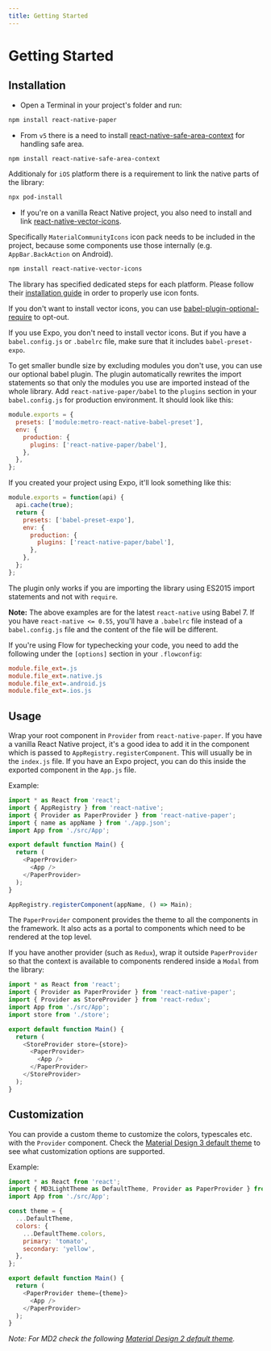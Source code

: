 ```yaml
---
title: Getting Started
---
```


# Getting Started

## Installation

* Open a Terminal in your project's folder and run:

```bash npm2yarn
npm install react-native-paper
```

* From `v5` there is a need to install [react-native-safe-area-context](https://github.com/th3rdwave/react-native-safe-area-context) for handling safe area.

```bash npm2yarn
npm install react-native-safe-area-context
```

Additionaly for `iOS` platform there is a requirement to link the native parts of the library:

```bash
npx pod-install
```

* If you're on a vanilla React Native project, you also need to install and link [react-native-vector-icons](https://github.com/oblador/react-native-vector-icons).

Specifically `MaterialCommunityIcons` icon pack needs to be included in the project, because some components use those internally (e.g. `AppBar.BackAction` on Android). 

```bash npm2yarn
npm install react-native-vector-icons
```

The library has specified dedicated steps for each platform. Please follow their [installation guide](https://github.com/oblador/react-native-vector-icons#installation) in order to properly use icon fonts.

If you don't want to install vector icons, you can use [babel-plugin-optional-require](https://github.com/satya164/babel-plugin-optional-require) to opt-out.

If you use Expo, you don't need to install vector icons. But if you have a `babel.config.js` or `.babelrc` file, make sure that it includes `babel-preset-expo`.

To get smaller bundle size by excluding modules you don't use, you can use our optional babel plugin. The plugin automatically rewrites the import statements so that only the modules you use are imported instead of the whole library. Add `react-native-paper/babel` to the `plugins` section in your `babel.config.js` for production environment. It should look like this:

```js
module.exports = {
  presets: ['module:metro-react-native-babel-preset'],
  env: {
    production: {
      plugins: ['react-native-paper/babel'],
    },
  },
};
```

If you created your project using Expo, it'll look something like this:

```js
module.exports = function(api) {
  api.cache(true);
  return {
    presets: ['babel-preset-expo'],
    env: {
      production: {
        plugins: ['react-native-paper/babel'],
      },
    },
  };
};
```

The plugin only works if you are importing the library using ES2015 import statements and not with `require`.

**Note:** The above examples are for the latest `react-native` using Babel 7. If you have `react-native <= 0.55`, you'll have a `.babelrc` file instead of a `babel.config.js` file and the content of the file will be different.

If you're using Flow for typechecking your code, you need to add the following under the `[options]` section in your `.flowconfig`:

```ini
module.file_ext=.js
module.file_ext=.native.js
module.file_ext=.android.js
module.file_ext=.ios.js
```

## Usage

Wrap your root component in `Provider` from `react-native-paper`. If you have a vanilla React Native project, it's a good idea to add it in the component which is passed to `AppRegistry.registerComponent`. This will usually be in the `index.js` file. If you have an Expo project, you can do this inside the exported component in the `App.js` file.

Example:

```js
import * as React from 'react';
import { AppRegistry } from 'react-native';
import { Provider as PaperProvider } from 'react-native-paper';
import { name as appName } from './app.json';
import App from './src/App';

export default function Main() {
  return (
    <PaperProvider>
      <App />
    </PaperProvider>
  );
}

AppRegistry.registerComponent(appName, () => Main);
```

The `PaperProvider` component provides the theme to all the components in the framework. It also acts as a portal to components which need to be rendered at the top level.

If you have another provider (such as `Redux`), wrap it outside `PaperProvider` so that the context is available to components rendered inside a `Modal` from the library:

```js
import * as React from 'react';
import { Provider as PaperProvider } from 'react-native-paper';
import { Provider as StoreProvider } from 'react-redux';
import App from './src/App';
import store from './store';

export default function Main() {
  return (
    <StoreProvider store={store}>
      <PaperProvider>
        <App />
      </PaperProvider>
    </StoreProvider>
  );
}
```

## Customization

You can provide a custom theme to customize the colors, typescales etc. with the `Provider` component. Check the [Material Design 3 default theme](https://github.com/callstack/react-native-paper/blob/main/src/styles/themes/v3/LightTheme.tsx) to see what customization options are supported.

Example:

```js
import * as React from 'react';
import { MD3LightTheme as DefaultTheme, Provider as PaperProvider } from 'react-native-paper';
import App from './src/App';

const theme = {
  ...DefaultTheme,
  colors: {
    ...DefaultTheme.colors,
    primary: 'tomato',
    secondary: 'yellow',
  },
};

export default function Main() {
  return (
    <PaperProvider theme={theme}>
      <App />
    </PaperProvider>
  );
}
```

<i>Note: For MD2 check the following [Material Design 2 default theme](https://github.com/callstack/react-native-paper/blob/main/src/styles/themes/v2/LightTheme.tsx).</i>